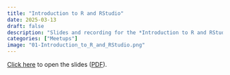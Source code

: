 ```yaml
---
title: "Introduction to R and RStudio"
date: 2025-03-13
draft: false
description: "Slides and recording for the *Introduction to R and RStudio* meetup."
categories: ["Meetups"]
image: "01-Introduction_to_R_and_RStudio.png"
---
```



[Click here](/slides/00-Intro_to_Course.html#1) to open the slides ([PDF](/slides/00-Intro_to_Course.pdf)).





